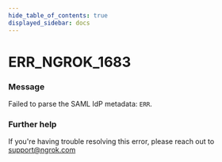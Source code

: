 ```yaml
---
hide_table_of_contents: true
displayed_sidebar: docs
---
```



# ERR_NGROK_1683

### Message
Failed to parse the SAML IdP metadata: `ERR`.

<ErrorDetails error='err_ngrok_1683' />


### Further help
If you're having trouble resolving this error, please reach out to [support@ngrok.com](mailto:support@ngrok.com?subject=Help%20with%20ERR_NGROK_1683)


